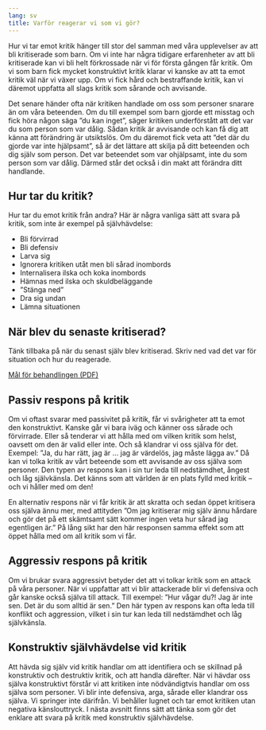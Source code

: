 ```yaml
---
lang: sv
title: Varför reagerar vi som vi gör?
---
```


Hur vi tar emot kritik hänger till stor del samman med våra upplevelser
av att bli kritiserade som barn. Om vi inte har några tidigare
erfarenheter av att bli kritiserade kan vi bli helt förkrossade när vi
för första gången får kritik. Om vi som barn fick mycket konstruktivt
kritik klarar vi kanske av att ta emot kritik väl när vi växer upp. Om
vi fick hård och bestraffande kritik, kan vi däremot uppfatta all slags
kritik som sårande och avvisande.

Det senare händer ofta när kritiken handlade om oss som personer snarare
än om våra beteenden. Om du till exempel som barn gjorde ett misstag och
fick höra någon säga ”du kan inget”, säger kritiken underförstått att det
var du som person som var dålig. Sådan kritik är avvisande och kan få
dig att känna att förändring är utsiktslös. Om du däremot fick veta att
”det där du gjorde var inte hjälpsamt”, så är det lättare att skilja på
ditt beteenden och dig själv som person. Det var beteendet som var ohjälpsamt, inte du som
person som var dålig. Därmed står det också i din makt att förändra ditt handlande.

## Hur tar du kritik?

Hur tar du emot kritik från andra? Här är några vanliga sätt att svara
på kritik, som inte är exempel på självhävdelse:

-   Bli förvirrad
-   Bli defensiv
-   Larva sig
-   Ignorera kritiken utåt men bli sårad inombords
-   Internalisera ilska och koka inombords
-   Hämnas med ilska och skuldbeläggande
-   ”Stänga ned”
-   Dra sig undan
-   Lämna situationen

## När blev du senaste kritiserad?

Tänk tillbaka på när du senast själv blev kritiserad. Skriv ned vad det
var för situation och hur du reagerade.

::: {.content-visible when-format=”html”}
[Mål för behandlingen (PDF)](forms/4f1b5b6c8b7a92eb516892f5f44e84e7.pdf)
:::

## Passiv respons på kritik

Om vi oftast svarar med passivitet på kritik, får vi svårigheter att ta
emot den konstruktivt. Kanske går vi bara iväg och känner oss sårade och
förvirrade. Eller så tenderar vi att hålla med om vilken kritik som
helst, oavsett om den är valid eller inte. Och så klandrar vi oss själva
för det. Exempel: ”Ja, du har rätt, jag är ... jag är värdelös, jag
måste lägga av.” Då kan vi tolka kritik av vårt beteende som ett
avvisande av oss själva som personer. Den typen av respons kan i sin tur leda till
nedstämdhet, ångest och låg självkänsla. Det känns som att världen är en
plats fylld med kritik -- och vi håller med om den!

En alternativ respons när vi får kritik är att skratta och sedan öppet
kritisera oss själva ännu mer, med attityden ”Om jag kritiserar mig
själv ännu hårdare och gör det på ett skämtsamt sätt kommer ingen veta
hur sårad jag egentligen är.” På lång sikt har den här responsen samma
effekt som att öppet hålla med om all kritik som vi får.

## Aggressiv respons på kritik

Om vi brukar svara aggressivt betyder det att vi tolkar kritik som en
attack på våra personer. När vi uppfattar att vi blir attackerade blir
vi defensiva och går kanske också själva till attack. Till exempel: ”Hur
vågar du?! Jag är inte sen. Det är du som alltid är sen.” Den här typen
av respons kan ofta leda till konflikt och aggression, vilket i sin tur
kan leda till nedstämdhet och låg självkänsla.

## Konstruktiv självhävdelse vid kritik

Att hävda sig själv vid kritik handlar om att identifiera och se
skillnad på konstruktiv och destruktiv kritik, och att handla därefter.
När vi hävdar oss själva konstruktivt förstår vi att kritiken inte
nödvändigtvis handlar om oss själva som personer. Vi blir inte
defensiva, arga, sårade eller klandrar oss själva. Vi springer inte
därifrån. Vi behåller lugnet och tar emot kritiken utan negativa
känslouttryck. I nästa avsnitt finns sätt att tänka som gör det enklare
att svara på kritik med konstruktiv självhävdelse.
